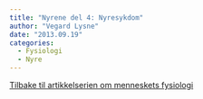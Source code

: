 ```yaml
---
title: "Nyrene del 4: Nyresykdom"
author: "Vegard Lysne"
date: "2013.09.19"
categories: 
  - Fysiologi
  - Nyre
---
```


[Tilbake til artikkelserien om menneskets fysiologi](../../fysiologi.html)
